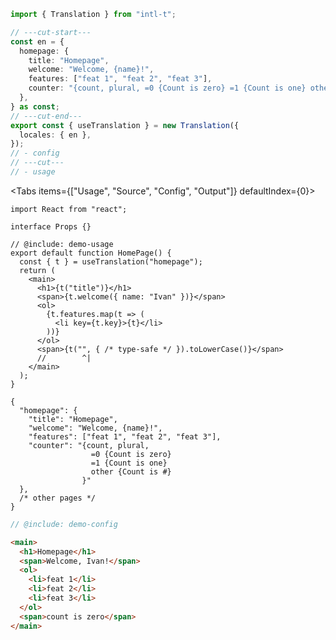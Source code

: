 <div className="hidden">

```ts twoslash include demo
import { Translation } from "intl-t";

// ---cut-start---
const en = {
  homepage: {
    title: "Homepage",
    welcome: "Welcome, {name}!",
    features: ["feat 1", "feat 2", "feat 3"],
    counter: "{count, plural, =0 {Count is zero} =1 {Count is one} other {Count is #}}",
  },
} as const;
// ---cut-end---
export const { useTranslation } = new Translation({
  locales: { en },
});
// - config
// ---cut---
// - usage
```

</div>

<Tabs items={["Usage", "Source", "Config", "Output"]} defaultIndex={0}>
  <Tab value="Usage">

```tsx twoslash title="page.tsx"
import React from "react";

interface Props {}

// @include: demo-usage
export default function HomePage() {
  const { t } = useTranslation("homepage");
  return (
    <main>
      <h1>{t("title")}</h1>
      <span>{t.welcome({ name: "Ivan" })}</span>
      <ol>
        {t.features.map(t => (
          <li key={t.key}>{t}</li>
        ))}
      </ol>
      <span>{t("", { /* type-safe */ }).toLowerCase()}</span>
      //        ^|
    </main>
  );
}
```

  </Tab>
  <Tab value="Source">

```jsonc title="en.json"
{
  "homepage": {
    "title": "Homepage",
    "welcome": "Welcome, {name}!",
    "features": ["feat 1", "feat 2", "feat 3"],
    "counter": "{count, plural,
                  =0 {Count is zero}
                  =1 {Count is one}
                  other {Count is #}
                }"
  },
  /* other pages */
}
```

  </Tab>
  <Tab value="Config">

```ts twoslash title="translation.ts"
// @include: demo-config
```

  </Tab>
  <Tab value="Output">

```html title="html"
<main>
  <h1>Homepage</h1>
  <span>Welcome, Ivan!</span>
  <ol>
    <li>feat 1</li>
    <li>feat 2</li>
    <li>feat 3</li>
  </ol>
  <span>count is zero</span>
</main>
```

  </Tab>
</Tabs>
